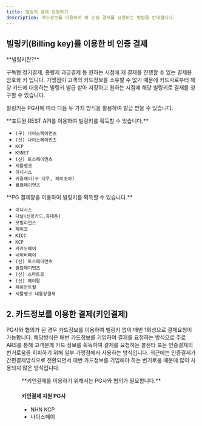 ```yaml
---
title: 빌링키 결제 요청하기
description: 카드정보를 이용하여 비 인증 결제를 요청하는 방법을 안내합니다.
---
```




## 빌링키(Billing key)를 이용한 비 인증 결제

<Hint style="info">
**빌링키란?**

구독형 정기결제, 종량제 과금결제 등 원하는 시점에 재 결제를 진행할 수 있는 결제용 암호화 키 입니다. 가맹점이 고객의 카드정보를 소유할 수 없기 때문에 카드사로부터 해당 카드에 대응하는 빌링키 발급 받아 저장하고 원하는 시점에 해당 빌링키로 결제를 청구할 수 있습니다.

</Hint>

빌링키는 PG사에 따라 다음 두 가지 방식을 활용하여 발급 받을 수 있습니다.

<Tabs>
<Tab title="REST API">
**포트원 REST API를 이용하여 빌링키를 획득할 수 있습니다.**

* `(구) 나이스페이먼츠`
* `(신) 나이스페이먼츠`
* `KCP`
* `KSNET`
* `(신) 토스페이먼츠`
* `세틀뱅크`
* `이니시스`
* `키움페이(구 다우, 페이조아)`
* `웰컴페이먼츠`

</Tab>

<Tab title="PG사 결제창">
**PG 결제창을 이용하여 빌링키를 획득할 수 있습니다.**

* `이니시스`
* `다날(신용카드,휴대폰)`
* `모빌리언스`
* `페이코`
* `KICC`
* `KCP`
* `카카오페이`
* `네이버페이`
* `(신) 토스페이먼츠`
* `웰컴페이먼츠`
* `(신) 스마트로`
* `(신) 페이팔`
* `페이먼트월`
* `세틀뱅크 내통장결제`

</Tab>
</Tabs>

<ContentRef slug="/ko/rest-api" />

<ContentRef slug="/ko/pg" />

## 2. 카드정보를 이용한 결제(키인결제) <a href="#a-rest-api" id="a-rest-api"></a>

PG사와 협의가 된 경우 카드정보를 이용하여 빌링키 없이 매번 1회성으로 결제요청이 가능합니다. 해당방식은 매번 카드정보를 기입하여 결제를 요청하는 방식으로 주로 ARS를 통해 고객분께 카드 정보를 획득하여 결제를 요청하는 콜센타 또는 인증결제의 번거로움을 회피하기 위해 일부 가맹점에서 사용하는 방식입니다. 최근에는 인증결제가 간편결제방식으로 전환되면서 매번 카드정보를 기입해야 하는 번거로움 때문에 많이 사용되지 않은 방식입니다.

<Figure src="/gitbook-assets/ko/image (302).png" caption='포트원 이용 가맹점 "링글 잉글리시 에듀케이션"' />

<Hint style="info">
**키인결제를 이용하기 위해서는 PG사와 협의가 필요합니다.**

</Hint>

#### 키인결제 지원 PG사

* NHN KCP
* 나이스페이
